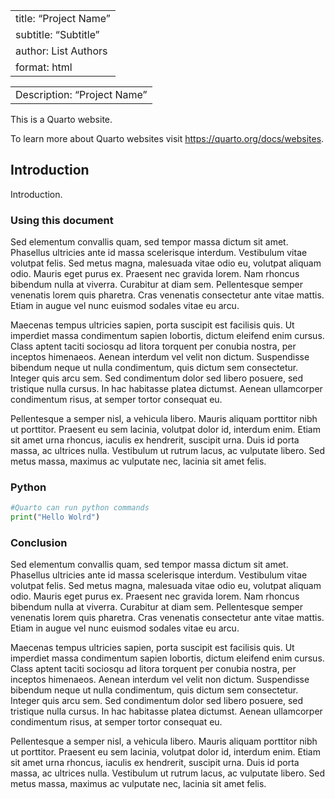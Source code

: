 
---
title: "Project Name"
subtitle: "Subtitle"
author: List Authors 
format: html
---

---
Description: "Project Name"
---

This is a Quarto website.

To learn more about Quarto websites visit <https://quarto.org/docs/websites>.

## Introduction

Introduction.

### Using this document

Sed elementum convallis quam, sed tempor massa dictum sit amet. Phasellus ultricies ante id massa scelerisque interdum. Vestibulum vitae volutpat felis. Sed metus magna, malesuada vitae odio eu, volutpat aliquam odio. Mauris eget purus ex. Praesent nec gravida lorem. Nam rhoncus bibendum nulla at viverra. Curabitur at diam sem. Pellentesque semper venenatis lorem quis pharetra. Cras venenatis consectetur ante vitae mattis. Etiam in augue vel nunc euismod sodales vitae eu arcu.

Maecenas tempus ultricies sapien, porta suscipit est facilisis quis. Ut imperdiet massa condimentum sapien lobortis, dictum eleifend enim cursus. Class aptent taciti sociosqu ad litora torquent per conubia nostra, per inceptos himenaeos. Aenean interdum vel velit non dictum. Suspendisse bibendum neque ut nulla condimentum, quis dictum sem consectetur. Integer quis arcu sem. Sed condimentum dolor sed libero posuere, sed tristique nulla cursus. In hac habitasse platea dictumst. Aenean ullamcorper condimentum risus, at semper tortor consequat eu.

Pellentesque a semper nisl, a vehicula libero. Mauris aliquam porttitor nibh ut porttitor. Praesent eu sem lacinia, volutpat dolor id, interdum enim. Etiam sit amet urna rhoncus, iaculis ex hendrerit, suscipit urna. Duis id porta massa, ac ultrices nulla. Vestibulum ut rutrum lacus, ac vulputate libero. Sed metus massa, maximus ac vulputate nec, lacinia sit amet felis.

### Python

```python
#Quarto can run python commands
print("Hello Wolrd")
```

### Conclusion

Sed elementum convallis quam, sed tempor massa dictum sit amet. Phasellus ultricies ante id massa scelerisque interdum. Vestibulum vitae volutpat felis. Sed metus magna, malesuada vitae odio eu, volutpat aliquam odio. Mauris eget purus ex. Praesent nec gravida lorem. Nam rhoncus bibendum nulla at viverra. Curabitur at diam sem. Pellentesque semper venenatis lorem quis pharetra. Cras venenatis consectetur ante vitae mattis. Etiam in augue vel nunc euismod sodales vitae eu arcu.

Maecenas tempus ultricies sapien, porta suscipit est facilisis quis. Ut imperdiet massa condimentum sapien lobortis, dictum eleifend enim cursus. Class aptent taciti sociosqu ad litora torquent per conubia nostra, per inceptos himenaeos. Aenean interdum vel velit non dictum. Suspendisse bibendum neque ut nulla condimentum, quis dictum sem consectetur. Integer quis arcu sem. Sed condimentum dolor sed libero posuere, sed tristique nulla cursus. In hac habitasse platea dictumst. Aenean ullamcorper condimentum risus, at semper tortor consequat eu.

Pellentesque a semper nisl, a vehicula libero. Mauris aliquam porttitor nibh ut porttitor. Praesent eu sem lacinia, volutpat dolor id, interdum enim. Etiam sit amet urna rhoncus, iaculis ex hendrerit, suscipit urna. Duis id porta massa, ac ultrices nulla. Vestibulum ut rutrum lacus, ac vulputate libero. Sed metus massa, maximus ac vulputate nec, lacinia sit amet felis.

